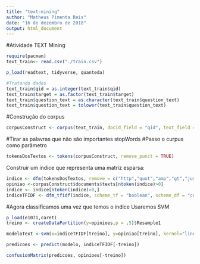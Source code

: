 ```yaml
---
title: "text-mining"
author: "Matheus Pimenta Reis"
date: "16 de dezembro de 2018"
output: html_document
---
```


#Atividade TEXT Mining

```r
require(pacman)
text_train<- read.csv("./train.csv")
```

```r
p_load(readtext, tidyverse, quanteda)

#Tratando dados 
text_train$qid = as.integer(text_train$qid)
text_train$target = as.factor(text_train$target)
text_train$question_text = as.character(text_train$question_text)
text_train$question_text = tolower(text_train$question_text)

```


#Construção do corpus
```r
corpusConstruct <- corpus(text_train, docid_field = "qid", text_field = "question_text")
```

#Tirar as palavras que não são importantes stopWords
#Passo o curpus como parâmetro
```r
tokensDosTextos <- tokens(corpusConstruct, remove_punct = TRUE)
```

Construir um índice que representa uma matriz esparsa:
```r
indice <- dfm(tokensDosTextos, remove = c("http","quot","amp","gt","just","lt","bit.ly","tinyurl.com","tr.im",stopwords("en"))) %>% dfm_trim(min_docfreq = 2) # usar textstat_frequency
opiniao <-corpusConstruct$documents$texts[ntoken(indice)>0]
indice <- indice[ntoken(indice)>0,]
indiceTFIDF <- dfm_tfidf(indice, scheme_tf = "boolean", scheme_df = "count")
```

#Agora classificamos uma vez que temos o indice
Usaremos SVM 
```r
p_load(e1071,caret)
treino <- createDataPartition(y=opinioes,p = .5)$Resample1

modeloText <-svm(x=indiceTFIDF[treino], y=opiniao[treino], kernel="linear")

predicoes <- predict(modelo, indiceTFIDF[-treino])

confusionMatrix(predicoes, opinioes[-treino])

```

